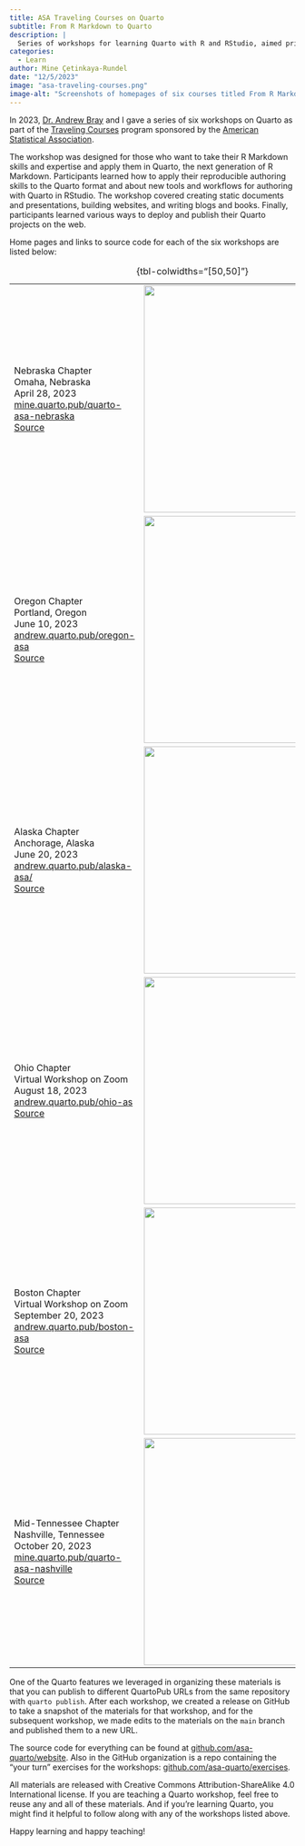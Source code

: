 ```yaml
---
title: ASA Traveling Courses on Quarto
subtitle: From R Markdown to Quarto
description: |
  Series of workshops for learning Quarto with R and RStudio, aimed primarily at R Markdown users.
categories:
  - Learn
author: Mine Çetinkaya-Rundel
date: "12/5/2023"
image: "asa-traveling-courses.png"
image-alt: "Screenshots of homepages of six courses titled From R Markdown to Quarto"
---
```


In 2023, [Dr. Andrew Bray](https://andrewpbray.github.io/) and I gave a series of six workshops on Quarto as part of the [Traveling Courses](https://community.amstat.org/coc/chapterresources/travelingcourse) program sponsored by the [American Statistical Association](https://www.amstat.org/).

The workshop was designed for those who want to take their R Markdown skills and expertise and apply them in Quarto, the next generation of R Markdown. Participants learned how to apply their reproducible authoring skills to the Quarto format and about new tools and workflows for authoring with Quarto in RStudio. The workshop covered creating static documents and presentations, building websites, and writing blogs and books. Finally, participants learned various ways to deploy and publish their Quarto projects on the web.

Home pages and links to source code for each of the six workshops are listed below:

+--------------------------------------------------------------------------------------------------------+-----------------------------------------------------------------------------------------------------------------------------------------------+
| Nebraska Chapter\                                                                                      | [![](asa-nebraska.png){fig-alt="Homepage of Nebraska Chapter workshop" width="400"}](https://mine.quarto.pub/quarto-asa-nebraska/)            |
| Omaha, Nebraska\                                                                                       |                                                                                                                                               |
| April 28, 2023\                                                                                        |                                                                                                                                               |
| [mine.quarto.pub/quarto-asa-nebraska](https://mine.quarto.pub/quarto-asa-nebraska/)\                   |                                                                                                                                               |
| [Source](https://github.com/asa-quarto/website-nebraska/tree/nebraska-workshop)\                       |                                                                                                                                               |
+--------------------------------------------------------------------------------------------------------+-----------------------------------------------------------------------------------------------------------------------------------------------+
| Oregon Chapter\                                                                                        | [![](asa-oregon.png){fig-alt="Homepage of Oregon Chapter workshop" width="400"}](https://andrew.quarto.pub/oregon-asa/)                       |
| Portland, Oregon\                                                                                      |                                                                                                                                               |
| June 10, 2023\                                                                                         |                                                                                                                                               |
| [andrew.quarto.pub/oregon-asa](https://andrew.quarto.pub/oregon-asa/)\                                 |                                                                                                                                               |
| [Source](https://github.com/andrewpbray/quarto-asa/tree/oregon-chapter)\                               |                                                                                                                                               |
+--------------------------------------------------------------------------------------------------------+-----------------------------------------------------------------------------------------------------------------------------------------------+
| Alaska Chapter\                                                                                        | [![](asa-alaska.png){fig-alt="Homepage of Alaska Chapter workshop" width="400"}](https://andrew.quarto.pub/alaska-asa/)                       |
| Anchorage, Alaska\                                                                                     |                                                                                                                                               |
| June 20, 2023\                                                                                         |                                                                                                                                               |
| [andrew.quarto.pub/alaska-asa/](https://andrew.quarto.pub/alaska-asa/)\                                |                                                                                                                                               |
| [Source](https://github.com/asa-quarto/website/tree/alaska-workshop)\                                  |                                                                                                                                               |
+--------------------------------------------------------------------------------------------------------+-----------------------------------------------------------------------------------------------------------------------------------------------+
| Ohio Chapter\                                                                                          | [![](asa-ohio.png){fig-alt="Homepage of Ohio Chapter workshop" width="400"}](https://andrew.quarto.pub/ohio-asa/)                             |
| Virtual Workshop on Zoom\                                                                              |                                                                                                                                               |
| August 18, 2023\                                                                                       |                                                                                                                                               |
| [andrew.quarto.pub/ohio-as](https://andrew.quarto.pub/ohio-asa/)\                                      |                                                                                                                                               |
| [Source](https://github.com/asa-quarto/website/tree/ohio-workshop)\                                    |                                                                                                                                               |
+--------------------------------------------------------------------------------------------------------+-----------------------------------------------------------------------------------------------------------------------------------------------+
| Boston Chapter\                                                                                        | [![](asa-boston.png){fig-alt="Homepage of Boston Chapter workshop" width="400"}](https://andrew.quarto.pub/boston-asa/)                       |
| Virtual Workshop on Zoom\                                                                              |                                                                                                                                               |
| September 20, 2023\                                                                                    |                                                                                                                                               |
| [andrew.quarto.pub/boston-asa](https://andrew.quarto.pub/boston-asa/)\                                 |                                                                                                                                               |
| [Source](https://github.com/asa-quarto/website/tree/boston-workshop)\                                  |                                                                                                                                               |
+--------------------------------------------------------------------------------------------------------+-----------------------------------------------------------------------------------------------------------------------------------------------+
| Mid-Tennessee Chapter\                                                                                 | [![](asa-mid-tennessee.png){fig-alt="Homepage of Mid-Tennessee Chapter workshop" width="400"}](https://mine.quarto.pub/quarto-asa-nashville/) |
| Nashville, Tennessee\                                                                                  |                                                                                                                                               |
| October 20, 2023\                                                                                      |                                                                                                                                               |
| [mine.quarto.pub/quarto-asa-nashville](https://github.com/asa-quarto/website/tree/nashville-workshop)\ |                                                                                                                                               |
| [Source](https://github.com/asa-quarto/website/releases/tag/nashville-workshop)\                       |                                                                                                                                               |
+--------------------------------------------------------------------------------------------------------+-----------------------------------------------------------------------------------------------------------------------------------------------+

: {tbl-colwidths="\[50,50\]"}

One of the Quarto features we leveraged in organizing these materials is that you can publish to different QuartoPub URLs from the same repository with `quarto publish`. After each workshop, we created a release on GitHub to take a snapshot of the materials for that workshop, and for the subsequent workshop, we made edits to the materials on the `main` branch and published them to a new URL.

The source code for everything can be found at [github.com/asa-quarto/website](https://github.com/asa-quarto/website). Also in the GitHub organization is a repo containing the "your turn" exercises for the workshops: [github.com/asa-quarto/exercises](https://github.com/asa-quarto/exercises).

All materials are released with Creative Commons Attribution-ShareAlike 4.0 International license. If you are teaching a Quarto workshop, feel free to reuse any and all of these materials. And if you're learning Quarto, you might find it helpful to follow along with any of the workshops listed above.

Happy learning and happy teaching!
